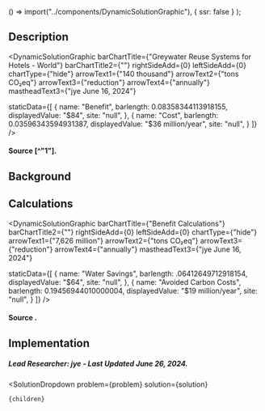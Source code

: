 


  () => import("../components/DynamicSolutionGraphic"),
  { ssr: false }
);


## Description


<DynamicSolutionGraphic
  barChartTitle={"Greywater Reuse Systems for Hotels - World"}
  barChartTitle2={""}
  rightSideAdd={0}
  leftSideAdd={0}
  chartType={"hide"}
  arrowText1={"140 thousand"}
  arrowText2={"tons CO₂eq"}
  arrowText3={"reduction"}
  arrowText4={"annually"}
  mastheadText3={"jye June 16, 2024"}
  
  
  staticData={[
    {
      name: "Benefit",
      barlength: 0.08358344113918155,
      displayedValue: "$84",
      site: "null",
    },
    {
      name: "Cost",
      barlength: 0.03596343594931387,
      displayedValue: "$36 million/year",
      site: "null",
    }
  ]}
/>

#### Source [^"1"].

## Background



## Calculations

<DynamicSolutionGraphic
  barChartTitle={"Benefit Calculations"}
  barChartTitle2={""}
  rightSideAdd={0}
  leftSideAdd={0}
  chartType={"hide"}
  arrowText1={"7,626 million"}
  arrowText2={"tons CO₂eq"}
  arrowText3={"reduction"}
  arrowText4={"annually"}
  mastheadText3={"jye June 16, 2024"}
  
  
  staticData={[
    {
      name: "Water Savings",
      barlength: .06412649712918154,
      displayedValue: "$64",
      site: "null",
    },
    {
      name: "Avoided Carbon Costs",
      barlength: 0.19456944010000004,
      displayedValue: "$19 million/year",
      site: "null",
    }
  ]}
/>

#### Source .



## Implementation



##### Lead Researcher: jye - Last Updated June 26, 2024.



  <SolutionDropdown 
    problem={problem} 
    solution={solution}
  >
    {children}
  </SolutionDropdown>